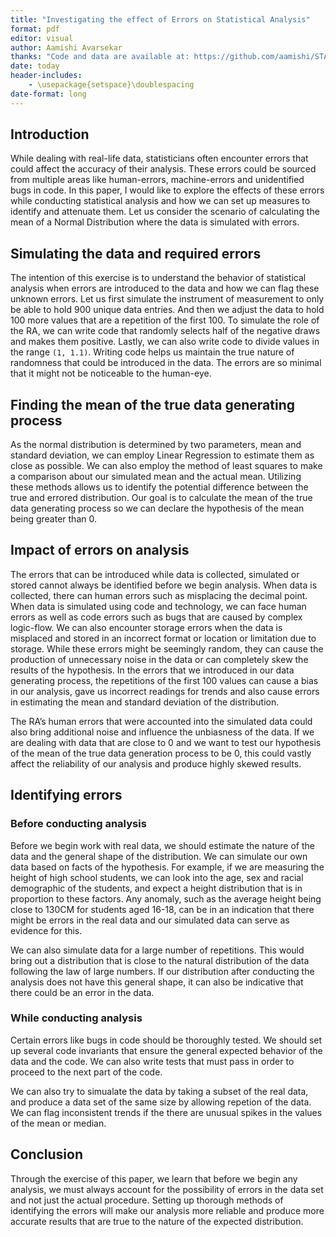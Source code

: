 ```yaml
---
title: "Investigating the effect of Errors on Statistical Analysis"
format: pdf
editor: visual
author: Aamishi Avarsekar
thanks: "Code and data are available at: https://github.com/aamishi/STA302-Tutorial-07"
date: today
header-includes:
    - \usepackage{setspace}\doublespacing
date-format: long
---
```


## Introduction

While dealing with real-life data, statisticians often encounter errors that could affect the accuracy of their analysis. These errors could be sourced from multiple areas like human-errors, machine-errors and unidentified bugs in code. In this paper, I would like to explore the effects of these errors while conducting statistical analysis and how we can set up measures to identify and attenuate them. Let us consider the scenario of calculating the mean of a Normal Distribution where the data is simulated with errors.


## Simulating the data and required errors

The intention of this exercise is to understand the behavior of statistical analysis when errors are introduced to the data and how we can flag these unknown errors. Let us first simulate the instrument of measurement to only be able to hold 900 unique data entries. And then we adjust the data to hold 100 more values that are a repetition of the first 100. To simulate the role of the RA, we can write code that randomly selects half of the negative draws and makes them positive. Lastly, we can also write code to divide values in the range `(1, 1.1)`. Writing code helps us maintain the true nature of randomness that could be introduced in the data. The errors are so minimal that it might not be noticeable to the human-eye.

## Finding the mean of the true data generating process

As the normal distribution is determined by two parameters, mean and standard deviation, we can employ Linear Regression to estimate them as close as possible. We can also employ the method of least squares to make a comparison about our simulated mean and the actual mean. Utilizing these methods allows us to identify the potential difference between the true and errored distribution. Our goal is to calculate the mean of the true data generating process so we can declare the hypothesis of the mean being greater than 0.

## Impact of errors on analysis

The errors that can be introduced while data is collected, simulated or stored cannot always be identified before we begin analysis. When data is collected, there can human errors such as misplacing the decimal point. When data is simulated using code and technology, we can face human errors as well as code errors such as bugs that are caused by complex logic-flow. We can also encounter storage errors when the data is misplaced and stored in an incorrect format or location or limitation due to storage. While these errors might be seemingly random, they can cause the production of unnecessary noise in the data or can completely skew the results of the hypothesis. In the errors that we introduced in our data generating process, the repetitions of the first 100 values can cause a bias in our analysis, gave us incorrect readings for trends and also cause errors in estimating the mean and standard deviation of the distribution. 

The RA's human errors that were accounted into the simulated data could also bring additional noise and influence the unbiasness of the data. If we are dealing with data that are close to 0 and we want to test our hypothesis of the mean of the true data generation process to be 0, this could vastly affect the reliability of our analysis and produce highly skewed results.


## Identifying errors

### Before conducting analysis

Before we begin work with real data, we should estimate the nature of the data and the general shape of the distribution. We can simulate our own data based on facts of the hypothesis. For example, if we are measuring the height of high school students, we can look into the age, sex and racial demographic of the students, and expect a height distribution that is in proportion to these factors. Any anomaly, such as the average height being close to 130CM for students aged 16-18, can be in an indication that there might be errors in the real data and our simulated data can serve as evidence for this.

We can also simulate data for a large number of repetitions. This would bring out a distribution that is close to the natural distribution of the data following the law of large numbers. If our distribution after conducting the analysis does not have this general shape, it can also be indicative that there could be an error in the data.


### While conducting analysis

Certain errors like bugs in code should be thoroughly tested. We should set up several code invariants that ensure the general expected behavior of the data and the code. We can also write tests that must pass in order to proceed to the next part of the code.

We can also try to simualate the data by taking a subset of the real data, and produce a data set of the same size by allowing repetion of the data. We can flag inconsistent trends if the there are unusual spikes in the values of the mean or median.


## Conclusion

Through the exercise of this paper, we learn that before we begin any analysis, we must always account for the possibility of errors in the data set and not just the actual procedure. Setting up thorough methods of identifying the errors will make our analysis more reliable and produce more accurate results that are true to the nature of the expected distribution.

















